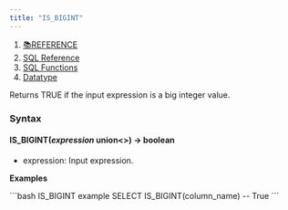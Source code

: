 ```yaml
---
title: "IS_BIGINT"
---
```


1. [📚REFERENCE](/reference)
2. [SQL Reference](/reference/sql-reference)
3. [SQL Functions](/reference/sql-reference/all-functions)
4. [Datatype](/reference/sql-reference/all-functions/datatype)

Returns TRUE if the input expression is a big integer value.

### Syntax

#### IS\_BIGINT(*expression* union\<>) → boolean

* expression: Input expression.

**Examples**

<CodeGroup>
  ```bash IS_BIGINT example
  SELECT IS_BIGINT(column_name)
  -- True
  ```
</CodeGroup>
